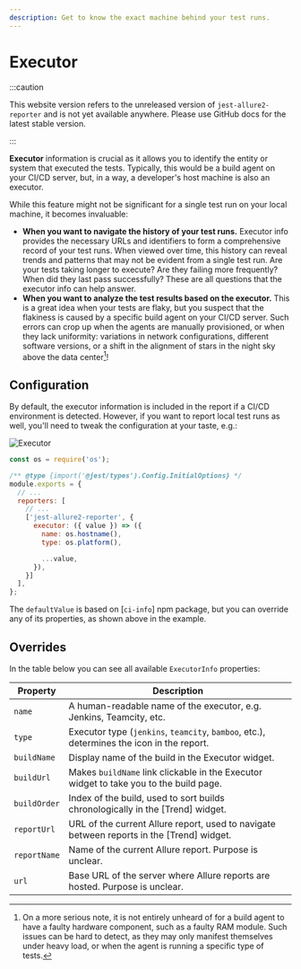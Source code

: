 ```yaml
---
description: Get to know the exact machine behind your test runs.
---
```



# Executor

:::caution

This website version refers to the unreleased version of `jest-allure2-reporter` and is not yet available
anywhere. Please use GitHub docs for the latest stable version.

:::

**Executor** information is crucial as it allows you to identify the entity or system that executed the tests.
Typically, this would be a build agent on your CI/CD server, but, in a way, a developer's host machine is also an executor.

While this feature might not be significant for a single test run on your local machine, it becomes invaluable:

* **When you want to navigate the history of your test runs.**
  Executor info provides the necessary URLs and identifiers to form a comprehensive record of your test runs. When viewed over time, this history can reveal trends and patterns that may not be evident from a single test run. Are your tests taking longer to execute? Are they failing more frequently? When did they last pass successfully? These are all questions that the executor info can help answer.
* **When you want to analyze the test results based on the executor.**
  This is a great idea when your tests are flaky, but you suspect that the flakiness is caused by a specific build agent on your CI/CD server.
  Such errors can crop up when the agents are manually provisioned, or when they lack uniformity: variations in network configurations, different software versions, or a shift in the alignment of stars in the night sky above the data center[^1]!

## Configuration

By default, the executor information is included in the report if a CI/CD environment is detected.
However, if you want to report local test runs as well, you'll need to tweak the configuration at your taste, e.g.:

<Tabs groupId="configTab">
  <TabItem value="demo" label="Report">
    <img src={require('../../img/screenshots/config-executor-01.jpg').default} width={398} alt="Executor" />
  </TabItem>
  <TabItem value="config" label="Config">

```js title="jest.config.js"
const os = require('os');

/** @type {import('@jest/types').Config.InitialOptions} */
module.exports = {
  // ...
  reporters: [
    // ...
    ['jest-allure2-reporter', {
      executor: ({ value }) => ({
        name: os.hostname(),
        type: os.platform(),

        ...value,
      }),
    }]
  ],
};
```

  </TabItem>
</Tabs>

The `defaultValue` is based on [`ci-info`] npm package, but you can override any of its properties,
as shown above in the example.

## Overrides

In the table below you can see all available `ExecutorInfo` properties:

| Property       | Description                                                                                 |
|----------------|---------------------------------------------------------------------------------------------|
| `name`         | A human-readable name of the executor, e.g. Jenkins, Teamcity, etc.                         |
| `type`         | Executor type (`jenkins`, `teamcity`, `bamboo`, etc.), determines the icon in the report.   |
| `buildName`    | Display name of the build in the Executor widget.                                           |
| `buildUrl`     | Makes `buildName` link clickable in the Executor widget to take you to the build page.      |
| `buildOrder`   | Index of the build, used to sort builds chronologically in the [Trend] widget.              |
| `reportUrl`    | URL of the current Allure report, used to navigate between reports in the [Trend] widget.   |
| `reportName`   | Name of the current Allure report. Purpose is unclear.                                      |
| `url`          | Base URL of the server where Allure reports are hosted. Purpose is unclear.                 |

[^1]: On a more serious note, it is not entirely unheard of for a build agent to have a faulty hardware component, such as a faulty RAM module. Such issues can be hard to detect, as they may only manifest themselves under heavy load, or when the agent is running a specific type of tests.

[History]: 06-history.mdx
